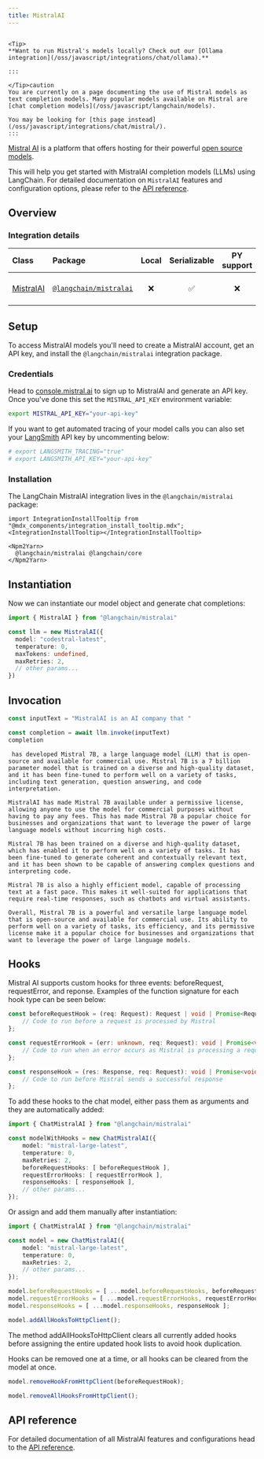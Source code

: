 ```yaml
---
title: MistralAI
---
```


```{=mdx}

<Tip>
**Want to run Mistral's models locally? Check out our [Ollama integration](/oss/javascript/integrations/chat/ollama).**

:::

</Tip>caution
You are currently on a page documenting the use of Mistral models as text completion models. Many popular models available on Mistral are [chat completion models](/oss/javascript/langchain/models).

You may be looking for [this page instead](/oss/javascript/integrations/chat/mistral/).
:::

```

[Mistral AI](https://mistral.ai/) is a platform that offers hosting for their powerful [open source models](https://docs.mistral.ai/getting-started/models/).

This will help you get started with MistralAI completion models (LLMs) using LangChain. For detailed documentation on `MistralAI` features and configuration options, please refer to the [API reference](https://api.js.langchain.com/classes/langchain_mistralai.MistralAI.html).

## Overview

### Integration details

| Class | Package | Local | Serializable | PY support | Downloads | Version |
| :--- | :--- | :---: | :---: |  :---: | :---: | :---: |
| [MistralAI](https://api.js.langchain.com/classes/langchain_mistralai.MistralAI.html) | [`@langchain/mistralai`](https://www.npmjs.com/package/@langchain/mistralai) | ❌ | ✅ | ❌ | ![NPM - Downloads](https://img.shields.io/npm/dm/@langchain/mistralai?style=flat-square&label=%20&) | ![NPM - Version](https://img.shields.io/npm/v/@langchain/mistralai?style=flat-square&label=%20&) |

## Setup

To access MistralAI models you'll need to create a MistralAI account, get an API key, and install the `@langchain/mistralai` integration package.

### Credentials

Head to [console.mistral.ai](https://console.mistral.ai/) to sign up to MistralAI and generate an API key. Once you've done this set the `MISTRAL_API_KEY` environment variable:

```bash
export MISTRAL_API_KEY="your-api-key"
```

If you want to get automated tracing of your model calls you can also set your [LangSmith](https://docs.smith.langchain.com/) API key by uncommenting below:

```bash
# export LANGSMITH_TRACING="true"
# export LANGSMITH_API_KEY="your-api-key"
```

### Installation

The LangChain MistralAI integration lives in the `@langchain/mistralai` package:

```{=mdx}
import IntegrationInstallTooltip from "@mdx_components/integration_install_tooltip.mdx";
<IntegrationInstallTooltip></IntegrationInstallTooltip>

<Npm2Yarn>
  @langchain/mistralai @langchain/core
</Npm2Yarn>

```

## Instantiation

Now we can instantiate our model object and generate chat completions:

```typescript
import { MistralAI } from "@langchain/mistralai"

const llm = new MistralAI({
  model: "codestral-latest",
  temperature: 0,
  maxTokens: undefined,
  maxRetries: 2,
  // other params...
})
```

## Invocation

```typescript
const inputText = "MistralAI is an AI company that "

const completion = await llm.invoke(inputText)
completion
```

```output
 has developed Mistral 7B, a large language model (LLM) that is open-source and available for commercial use. Mistral 7B is a 7 billion parameter model that is trained on a diverse and high-quality dataset, and it has been fine-tuned to perform well on a variety of tasks, including text generation, question answering, and code interpretation.

MistralAI has made Mistral 7B available under a permissive license, allowing anyone to use the model for commercial purposes without having to pay any fees. This has made Mistral 7B a popular choice for businesses and organizations that want to leverage the power of large language models without incurring high costs.

Mistral 7B has been trained on a diverse and high-quality dataset, which has enabled it to perform well on a variety of tasks. It has been fine-tuned to generate coherent and contextually relevant text, and it has been shown to be capable of answering complex questions and interpreting code.

Mistral 7B is also a highly efficient model, capable of processing text at a fast pace. This makes it well-suited for applications that require real-time responses, such as chatbots and virtual assistants.

Overall, Mistral 7B is a powerful and versatile large language model that is open-source and available for commercial use. Its ability to perform well on a variety of tasks, its efficiency, and its permissive license make it a popular choice for businesses and organizations that want to leverage the power of large language models.
```

## Hooks

Mistral AI supports custom hooks for three events: beforeRequest, requestError, and reponse. Examples of the function signature for each hook type can be seen below:

```typescript
const beforeRequestHook = (req: Request): Request | void | Promise<Request | void> => {
    // Code to run before a request is processed by Mistral
};

const requestErrorHook = (err: unknown, req: Request): void | Promise<void> => {
    // Code to run when an error occurs as Mistral is processing a request
};

const responseHook = (res: Response, req: Request): void | Promise<void> => {
    // Code to run before Mistral sends a successful response
};
```

To add these hooks to the chat model, either pass them as arguments and they are automatically added:

```typescript
import { ChatMistralAI } from "@langchain/mistralai"

const modelWithHooks = new ChatMistralAI({
    model: "mistral-large-latest",
    temperature: 0,
    maxRetries: 2,
    beforeRequestHooks: [ beforeRequestHook ],
    requestErrorHooks: [ requestErrorHook ],
    responseHooks: [ responseHook ],
    // other params...
});
```

Or assign and add them manually after instantiation:

```typescript
import { ChatMistralAI } from "@langchain/mistralai"

const model = new ChatMistralAI({
    model: "mistral-large-latest",
    temperature: 0,
    maxRetries: 2,
    // other params...
});

model.beforeRequestHooks = [ ...model.beforeRequestHooks, beforeRequestHook ];
model.requestErrorHooks = [ ...model.requestErrorHooks, requestErrorHook ];
model.responseHooks = [ ...model.responseHooks, responseHook ];

model.addAllHooksToHttpClient();
```

The method addAllHooksToHttpClient clears all currently added hooks before assigning the entire updated hook lists to avoid hook duplication.

Hooks can be removed one at a time, or all hooks can be cleared from the model at once.

```typescript
model.removeHookFromHttpClient(beforeRequestHook);

model.removeAllHooksFromHttpClient();
```

## API reference

For detailed documentation of all MistralAI features and configurations head to the [API reference](https://api.js.langchain.com/classes/langchain_mistralai.MistralAI.html).
